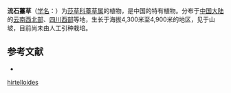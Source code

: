 {{Speciesbox
| name = 流石薹草
| status = 
| status_system = 
| image =
| genus = Carex
| species = hirtelloides
| authority = (Kükenth.) Wang et Tang ex P. C. Li
}}

'''流石薹草'''（[[学名|学名]]：{{lang|la|''Carex hirtelloides''}}）为[[莎草科|莎草科]][[薹草属|薹草属]]的植物，是中国的特有植物。分布于[[中国大陆|中国大陆]]的[[云南西北部|云南西北部]]、[[四川西部|四川西部]]等地，生长于海拔4,300米至4,900米的地区，见于山坡，目前尚未由人工引种栽培。

== 参考文献 ==
<div class="references-small">
* {{cite web| url =http://www.bioinfo.cn/db05/KmzwSpecies.php?action=view&id=6695| title =流石薹草| work =《中国高等植物数据库全库》| publisher =中国科学院微生物研究所| author =昆明植物研究所| accessdate =2009-02-24| deadurl =yes| archiveurl =https://web.archive.org/web/20160305095609/http://www.bioinfo.cn/db05/KmzwSpecies.php?action=view&id=6695| archivedate =2016-03-05}}
</div>
{{Taxonbar|from=Q11147879}}

{{DEFAULTSORT:Carex hirtelloides}}
[[Category:薹草属|hirtelloides]]


{{Carex-stub}}
